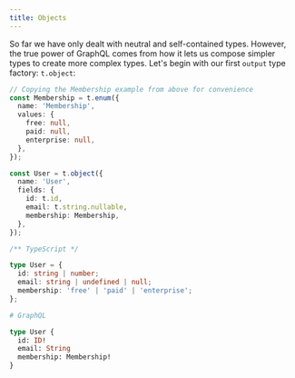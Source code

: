 ```yaml
---
title: Objects
---
```


<!-- TODO: break the text blocks and make them more readable -->
<!-- TODO: codeblock all technical terms -->

So far we have only dealt with neutral and self-contained types. However, the true power of GraphQL comes from how it lets us compose simpler types to create more complex types. Let's begin with our first `output` type factory: `t.object`:

<!-- TODO: Use Email type for a custom scalar example -->

```ts
// Copying the Membership example from above for convenience
const Membership = t.enum({
  name: 'Membership',
  values: {
    free: null,
    paid: null,
    enterprise: null,
  },
});

const User = t.object({
  name: 'User',
  fields: {
    id: t.id,
    email: t.string.nullable,
    membership: Membership,
  },
});
```

```ts
/** TypeScript */

type User = {
  id: string | number;
  email: string | undefined | null;
  membership: 'free' | 'paid' | 'enterprise';
};
```

```graphql
# GraphQL

type User {
  id: ID!
  email: String
  membership: Membership!
}
```
